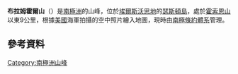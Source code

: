 {{Coord|72|15|S|98|16|W|source:GNIS|display=title}}

'''布拉姆霍爾山'''（{{lang-en|Mount Bramhall}}）是[[南極洲|南極洲]]的山峰，位於[[埃爾斯沃思地|埃爾斯沃思地]]的[[瑟斯頓島|瑟斯頓島]]，處於[[霍索恩山|霍索恩山]]以東9公里，根據[[美國|美國]]海軍拍攝的空中照片繪入地圖，現時由[[南極條約體系|南極條約體系]]管理。

==參考資料==
{{cite gnis | type = antarid | id = 1824| name = Bramhall, Mount | accessdate = 2011-08-17}}

{{Antarctica-geo-stub}}
[[Category:南極洲山峰|Category:南極洲山峰]]